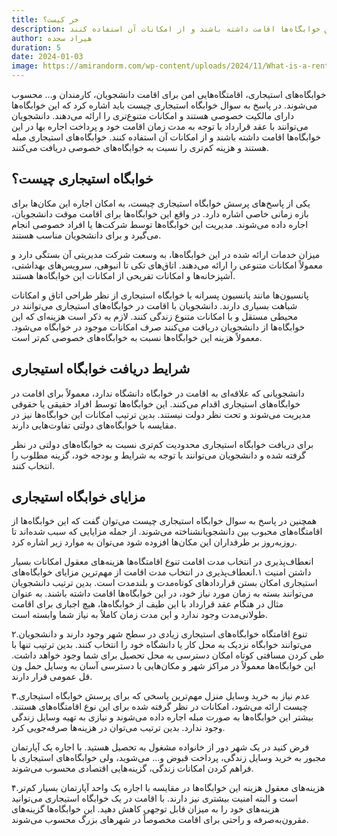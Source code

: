 ```yaml
---
title: خر کیست؟
description: در پاسخ به سوال خوابگاه استیجاری چیست باید اشاره کرد که این خوابگاه‌ها دارای مالکیت خصوصی هستند و امکانات متنوع‌تری را ارائه می‌دهند. دانشجویان می‌توانند با عقد قرارداد با توجه به مدت زمان اقامت خود و پرداخت اجاره بها در این خوابگاه‌ها اقامت داشته باشند و از امکانات آن استفاده کنند
author: هیراد سجده
duration: 5
date: 2024-01-03
image: https://amirandorm.com/wp-content/uploads/2024/11/What-is-a-rented-accommodation.jpg
---
```

خوابگاه‌های استیجاری، اقامتگاه‌هایی امن برای اقامت دانشجویان، کارمندان و… محسوب می‌شوند. در پاسخ به سوال خوابگاه استیجاری چیست باید اشاره کرد که این خوابگاه‌ها دارای مالکیت خصوصی هستند و امکانات متنوع‌تری را ارائه می‌دهند. دانشجویان می‌توانند با عقد قرارداد با توجه به مدت زمان اقامت خود و پرداخت اجاره بها در این خوابگاه‌ها اقامت داشته باشند و از امکانات آن استفاده کنند. خوابگاه‌های استیجاری مبله هستند و هزینه کم‌تری را نسبت به خوابگاه‌های خصوصی دریافت می‌کنند.

## خوابگاه استیجاری چیست؟
یکی از پاسخ‌های پرسش خوابگاه استیجاری چیست، به امکان اجاره این مکان‌ها برای بازه زمانی خاصی اشاره دارد. در واقع این خوابگاه‌ها برای اقامت موقت دانشجویان، اجاره داده می‌شوند. مدیریت این خوابگاه‌ها توسط شرکت‌ها یا افراد خصوصی انجام می‌گیرد و برای دانشجویان مناسب هستند.

میزان خدمات ارائه شده در این خوابگاه‌ها، به وسعت شرکت مدیریتی آن بستگی دارد و معمولاً امکانات متنوعی را ارائه می‌دهند. اتاق‌های تکی تا انبوهی، سرویس‌های بهداشتی، آشپزخانه‌ها و امکانات تفریحی از امکانات این خوابگاه‌ها هستند.

پانسیون‌ها مانند پانسیون پسرانه با خوابگاه استیجاری از نظر طراحی اتاق و امکانات شباهت بسیاری دارند. دانشجویان با اقامت در خوابگاه‌های استیجاری می‌توانند در محیطی مستقل و با امکانات متنوع زندگی کنند. لازم به ذکر است هزینه‌ای که این خوابگاه‌ها از دانشجویان دریافت می‌کنند صرف امکانات موجود در خوابگاه می‌شود. معمولاً هزینه این خوابگاه‌ها نسبت به خوابگاه‌های خصوصی کم‌تر است.

## شرایط دریافت خوابگاه استیجاری
دانشجویانی که علاقه‌ای به اقامت در خوابگاه دانشگاه ندارد، معمولاً برای اقامت در خوابگاه‌های استیجاری اقدام می‌کنند. این خوابگاه‌ها توسط افراد حقیقی یا حقوقی مدیریت می‌شوند و تحت نظر دولت نیستند. بدین ترتیب امکانات این خوابگاه‌ها نیز در مقایسه با خوابگاه‌های دولتی تفاوت‌هایی دارند.

برای دریافت خوابگاه استیجاری محدودیت کم‌تری نسبت به خوابگاه‌های دولتی در نظر گرفته شده و دانشجویان می‌توانند با توجه به شرایط و بودجه خود، گزینه مطلوب را انتخاب کنند.

## مزایای خوابگاه استیجاری
همچنین در پاسخ به سوال خوابگاه استیجاری چیست می‌توان گفت که این خوابگاه‌ها از اقامتگاه‌های محبوب بین دانشجویانشناخته می‌شوند. از جمله مزایایی که سبب شده‌اند تا روزبه‌روز بر طرفداران این مکان‌ها افزوده شود می‌توان به موارد زیر اشاره کرد.

انعطاف‌پذیری در انتخاب مدت اقامت
تنوع اقامتگاه‌ها
هزینه‌های معقول
امکانات بسیار
داشتن امنیت
۱.انعطاف‌پذیری در انتخاب مدت اقامت
از مهم‌ترین مزایای خوابگاه‌های استیجاری امکان بستن قراردادهای کوتاه‌مدت و بلندمدت است. بدین ترتیب دانشجویان می‌توانند بسته به زمان مورد نیاز خود، در این خوابگاه‌ها اقامت داشته باشند. به عنوان مثال در هنگام عقد قرارداد با این طیف از خوابگاه‌ها، هیچ اجباری برای اقامت طولانی‌مدت وجود ندارد و این مدت زمان کاملاً به نیاز شما وابسته است.

۲.تنوع اقامتگاه
خوابگاه‌های استیجاری زیادی در سطح شهر وجود دارند و دانشجویان می‌توانند خوابگاه نزدیک به محل کار یا دانشگاه خود را انتخاب کنند. بدین ترتیب تنها با طی کردن مسافتی کوتاه امکان دسترسی به محل تحصیل برای شما وجود خواهد داشت. این خوابگاه‌ها معمولاً در مراکز شهر و مکان‌هایی با دسترسی آسان به وسایل حمل ‌ون قل عمومی قرار دارند.

۳.عدم نیاز به خرید وسایل منزل
مهم‌ترین پاسخی که برای پرسش خوابگاه استیجاری چیست ارائه می‌شود، امکانات در نظر گرفته شده برای این نوع اقامتگاه‌های هستند. بیشتر این خوابگاه‌ها به صورت مبله اجاره داده می‌شوند و نیازی به تهیه وسایل زندگی وجود ندارد. بدین ترتیب می‌توان در هزینه‌ها صرفه‌جویی کرد.

فرض کنید در یک شهر دور از خانواده‌ مشغول به تحصیل هستید. با اجاره یک آپارتمان مجبور به خرید وسایل زندگی، پرداخت قبوض و… می‌شوید، ولی خوابگاه‌های استیجاری با فراهم کردن امکانات زندگی، گزینه‌هایی اقتصادی محسوب می‌شوند.

۴.هزینه‌های معقول
هزینه این خوابگاه‌ها در مقایسه با اجاره یک واحد آپارتمان بسیار کم‌تر است و البته امنیت بیشتری نیز دارند. با اقامت در یک خوابگاه استیجاری می‌توانید هزینه‌های خود را به میزان قابل‌ توجهی کاهش دهید. این خوابگاه‌ها گزینه‌های مقرون‌به‌صرفه و راحتی برای اقامت مخصوصاً در شهرهای بزرگ محسوب می‌شوند.